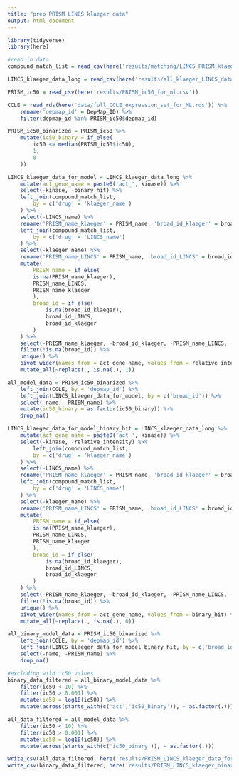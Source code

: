 ```yaml
---
title: "prep PRISM LINCS klaeger data"
output: html_document
---
```


```r
library(tidyverse)
library(here)

```

```r
#read in data 
compound_match_list = read_csv(here('results/matching/LINCS_PRISM_klaeger_combined_drug_matches_final.csv'))

LINCS_klaeger_data_long = read_csv(here('results/all_klaeger_LINCS_data_for_ml_long.csv'))

PRISM_ic50 = read_csv(here('results/PRISM_ic50_for_ml.csv'))

CCLE = read_rds(here('data/full_CCLE_expression_set_for_ML.rds')) %>% 
	rename('depmap_id' = DepMap_ID) %>% 
	filter(depmap_id %in% PRISM_ic50$depmap_id)

```

```r
PRISM_ic50_binarized = PRISM_ic50 %>% 
	mutate(ic50_binary = if_else(
		ic50 <= median(PRISM_ic50$ic50),
		1,
		0
	))

LINCS_klaeger_data_for_model = LINCS_klaeger_data_long %>% 
	mutate(act_gene_name = paste0('act_', kinase)) %>% 
	select(-kinase, -binary_hit) %>% 
	left_join(compound_match_list,
		by = c('drug' = 'klaeger_name')
	) %>% 
	select(-LINCS_name) %>% 
	rename('PRISM_name_klaeger' = PRISM_name, 'broad_id_klaeger' = broad_id) %>%
	left_join(compound_match_list,
		by = c('drug' = 'LINCS_name')
	) %>% 
	select(-klaeger_name) %>% 
	rename('PRISM_name_LINCS' = PRISM_name, 'broad_id_LINCS' = broad_id) %>% 
	mutate(
		PRISM_name = if_else(
		is.na(PRISM_name_klaeger),
		PRISM_name_LINCS,
		PRISM_name_klaeger
		),
		broad_id = if_else(
			is.na(broad_id_klaeger),
			broad_id_LINCS,
			broad_id_klaeger
		)
	) %>% 
	select(-PRISM_name_klaeger, -broad_id_klaeger, -PRISM_name_LINCS, -broad_id_LINCS) %>% 
	filter(!is.na(broad_id)) %>% 
	unique() %>% 
	pivot_wider(names_from = act_gene_name, values_from = relative_intensity) %>% 
	mutate_all(~replace(., is.na(.), 1))

all_model_data = PRISM_ic50_binarized %>% 
	left_join(CCLE, by = 'depmap_id') %>% 
	left_join(LINCS_klaeger_data_for_model, by = c('broad_id')) %>% 
	select(-name, -PRISM_name) %>%
	mutate(ic50_binary = as.factor(ic50_binary)) %>% 
	drop_na()

LINCS_klaeger_data_for_model_binary_hit = LINCS_klaeger_data_long %>% 
	mutate(act_gene_name = paste0('act_', kinase)) %>% 
	select(-kinase, -relative_intensity) %>% 
		left_join(compound_match_list,
		by = c('drug' = 'klaeger_name')
	) %>% 
	select(-LINCS_name) %>% 
	rename('PRISM_name_klaeger' = PRISM_name, 'broad_id_klaeger' = broad_id) %>%
	left_join(compound_match_list,
		by = c('drug' = 'LINCS_name')
	) %>% 
	select(-klaeger_name) %>% 
	rename('PRISM_name_LINCS' = PRISM_name, 'broad_id_LINCS' = broad_id) %>% 
	mutate(
		PRISM_name = if_else(
		is.na(PRISM_name_klaeger),
		PRISM_name_LINCS,
		PRISM_name_klaeger
		),
		broad_id = if_else(
			is.na(broad_id_klaeger),
			broad_id_LINCS,
			broad_id_klaeger
		)
	) %>% 
	select(-PRISM_name_klaeger, -broad_id_klaeger, -PRISM_name_LINCS, -broad_id_LINCS) %>% 
	filter(!is.na(broad_id)) %>% 
	unique() %>%
	pivot_wider(names_from = act_gene_name, values_from = binary_hit) %>% 
	mutate_all(~replace(., is.na(.), 0))

all_binary_model_data = PRISM_ic50_binarized %>% 
	left_join(CCLE, by = 'depmap_id') %>% 
	left_join(LINCS_klaeger_data_for_model_binary_hit, by = c('broad_id')) %>% 
	select(-name, -PRISM_name) %>% 
	drop_na()

#excluding wild ic50 values
binary_data_filtered = all_binary_model_data %>% 
	filter(ic50 < 10) %>%
	filter(ic50 > 0.001) %>% 
	mutate(ic50 = log10(ic50)) %>% 
	mutate(across(starts_with(c('act','ic50_binary')), ~ as.factor(.)))

all_data_filtered = all_model_data %>% 
	filter(ic50 < 10) %>%
	filter(ic50 > 0.001) %>% 
	mutate(ic50 = log10(ic50)) %>% 
	mutate(across(starts_with(c('ic50_binary')), ~ as.factor(.)))

write_csv(all_data_filtered, here('results/PRISM_LINCS_klaeger_data_for_ml.csv'))
write_csv(binary_data_filtered, here('results/PRISM_LINCS_klaeger_binary_data_for_ml.csv'))

```